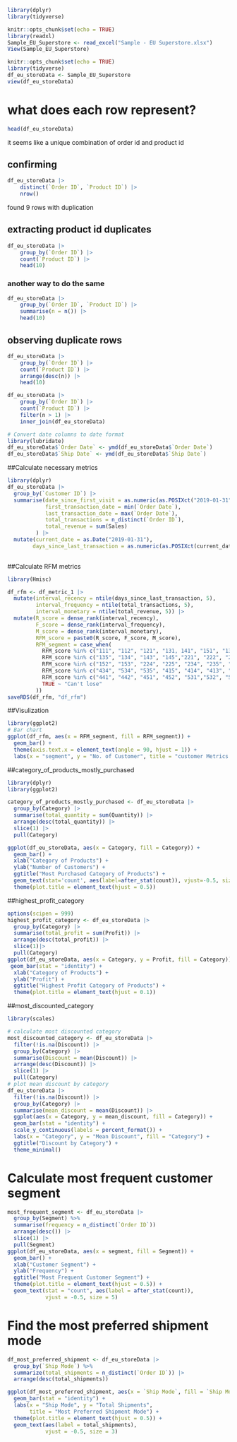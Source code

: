 ```{r}
library(dplyr)
library(tidyverse)
```

```{r setup, include=FALSE}
knitr::opts_chunk$set(echo = TRUE)
library(readxl)
Sample_EU_Superstore <- read_excel("Sample - EU Superstore.xlsx")
View(Sample_EU_Superstore)
```

```{r df_eu_storeData}
knitr::opts_chunk$set(echo = TRUE)
library(tidyverse)
df_eu_storeData <- Sample_EU_Superstore
view(df_eu_storeData)
```
# what does each row represent?
```{r}
head(df_eu_storeData)
```
it seems like a unique combination of order id and product id

## confirming
```{r}
df_eu_storeData |> 
    distinct(`Order ID`, `Product ID`) |> 
    nrow()
```
found 9 rows with duplication

## extracting product id duplicates
```{r}
df_eu_storeData |> 
    group_by(`Order ID`) |> 
    count(`Product ID`) |> 
    head(10)
```
### another way to do the same
```{r}
df_eu_storeData |> 
    group_by(`Order ID`, `Product ID`) |> 
    summarise(n = n()) |>
    head(10)
```
## observing duplicate rows
```{r}
df_eu_storeData |> 
    group_by(`Order ID`) |> 
    count(`Product ID`) |> 
    arrange(desc(n)) |> 
    head(10)
```

```{r}
df_eu_storeData |> 
    group_by(`Order ID`) |> 
    count(`Product ID`) |> 
    filter(n > 1) |> 
    inner_join(df_eu_storeData)
```
```{r}
# Convert date columns to date format
library(lubridate)
df_eu_storeData$`Order Date` <- ymd(df_eu_storeData$`Order Date`)
df_eu_storeData$`Ship Date` <- ymd(df_eu_storeData$`Ship Date`) 
```
##Calculate necessary metrics
```{r}
library(dplyr)
df_eu_storeData |>
  group_by(`Customer ID`) |>
  summarise(date_since_first_visit = as.numeric(as.POSIXct("2019-01-31") - as.POSIXct(min(`Order Date`)), units = "days"), 
            first_transaction_date = min(`Order Date`),
            last_transaction_date = max(`Order Date`),
            total_transactions = n_distinct(`Order ID`),
            total_revenue = sum(Sales)
         ) |>
  mutate(current_date = as.Date("2019-01-31"),
        days_since_last_transaction = as.numeric(as.POSIXct(current_date) - as.POSIXct(last_transaction_date), units = "days"),median_days_between_orders = median(date_since_first_visit, na.rm = TRUE)) -> df_metric_1
          
```
##Calculate RFM metrics
```{r}
library(Hmisc)

df_rfm <- df_metric_1 |>
  mutate(interval_recency = ntile(days_since_last_transaction, 5),
         interval_frequency = ntile(total_transactions, 5),
         interval_monetary = ntile(total_revenue, 5)) |>
  mutate(R_score = dense_rank(interval_recency),
         F_score = dense_rank(interval_frequency),
         M_score = dense_rank(interval_monetary),
         RFM_score = paste0(R_score, F_score, M_score),
         RFM_segment = case_when(
           RFM_score %in% c("111", "112", "121", "131, 141", "151", "132", "123","122", "212", "211", "115", "113", "114", "132", "213") ~ "High Value Customer",
           RFM_score %in% c("135", "134", "143", "145","221", "222", "223", "232, 233", "251", "241","322", "231", "332") ~ "Loyal Customer",
           RFM_score %in% c("152", "153", "224", "225", "234", "235", "242", "243", "252", "253", "244", "245", "254", "255", "215", "214", "144","311", "411", "313", "314", "315", "312", "321", "331", "324", "334", "343") ~ "Mid Value Customer",
           RFM_score %in% c("434", "534", "535", "415", "414", "413", "424", "412", "422", "421","511", "512", "425", "513", "514", "515", "521", "522", "523", "524", "525", "353", "423", "432", "433", "355", "344", "345", "354", "355", "435", "444", "431") ~ "New Customer",
           RFM_score %in% c("441", "442", "451", "452", "531","532", "533", "542", "541", "552","551", "553", "543", "445", "454", "545", "544", "554", "555") ~ "Churn Customer",
           TRUE ~ "Can't lose" 
         )) 
saveRDS(df_rfm, "df_rfm")
```
##Visulization
```{r}
library(ggplot2)
# Bar chart
ggplot(df_rfm, aes(x = RFM_segment, fill = RFM_segment)) +
  geom_bar() +
  theme(axis.text.x = element_text(angle = 90, hjust = 1)) +
  labs(x = "segment", y = "No. of Customer", title = "customer Metrics Segment")

```
##category_of_products_mostly_purchased
```{r}
library(dplyr)
library(ggplot2)

category_of_products_mostly_purchased <- df_eu_storeData |>
  group_by(Category) |>
  summarise(total_quantity = sum(Quantity)) |>
  arrange(desc(total_quantity)) |>
  slice(1) |>
  pull(Category)

ggplot(df_eu_storeData, aes(x = Category, fill = Category)) +
  geom_bar() +
  xlab("Category of Products") +
  ylab("Number of Customers") +
  ggtitle("Most Purchased Category of Products") +
  geom_text(stat='count', aes(label=after_stat(count)), vjust=-0.5, size=5) +
  theme(plot.title = element_text(hjust = 0.5))

```
##highest_profit_category
```{r}
options(scipen = 999)
highest_profit_category <- df_eu_storeData |>
  group_by(Category) |>
  summarise(total_profit = sum(Profit)) |>
  arrange(desc(total_profit)) |>
  slice(1)|> 
  pull(Category)
ggplot(df_eu_storeData, aes(x = Category, y = Profit, fill = Category)) +
 geom_bar(stat = "identity") +
  xlab("Category of Products") +
  ylab("Profit") +
  ggtitle("Highest Profit Category of Products") + 
  theme(plot.title = element_text(hjust = 0.1))
```
##most_discounted_category
```{r}
library(scales)

# calculate most discounted category
most_discounted_category <- df_eu_storeData |>
  filter(!is.na(Discount)) |>
  group_by(Category) |>
  summarise(Discount = mean(Discount)) |>
  arrange(desc(Discount)) |>
  slice(1) |>
  pull(Category)
# plot mean discount by category
df_eu_storeData |>
  filter(!is.na(Discount)) |>
  group_by(Category) |>
  summarise(mean_discount = mean(Discount)) |>
  ggplot(aes(x = Category, y = mean_discount, fill = Category)) +
  geom_bar(stat = "identity") +
  scale_y_continuous(labels = percent_format()) +
  labs(x = "Category", y = "Mean Discount", fill = "Category") +
  ggtitle("Discount by Category") +
  theme_minimal()

```
# Calculate most frequent customer segment
```{r}
most_frequent_segment <- df_eu_storeData |>
  group_by(Segment) %>%
  summarise(frequency = n_distinct(`Order ID`))
  arrange(desc()) |>
  slice(1) |>
  pull(Segment)
ggplot(df_eu_storeData, aes(x = segment, fill = Segment)) +
  geom_bar() +
  xlab("Customer Segment") +
  ylab("Frequency") +
  ggtitle("Most Frequent Customer Segment") +
  theme(plot.title = element_text(hjust = 0.5)) +
  geom_text(stat = "count", aes(label = after_stat(count)), 
            vjust = -0.5, size = 5) 
```
# Find the most preferred shipment mode
```{r}
df_most_preferred_shipment <- df_eu_storeData |>
  group_by(`Ship Mode`) %>%
  summarize(total_shipments = n_distinct(`Order ID`)) |>
  arrange(desc(total_shipments))

ggplot(df_most_preferred_shipment, aes(x = `Ship Mode`, fill = `Ship Mode`, y = total_shipments)) +
  geom_bar(stat = "identity") +
  labs(x = "Ship Mode", y = "Total Shipments", 
       title = "Most Preferred Shipment Mode") +
  theme(plot.title = element_text(hjust = 0.5)) +
  geom_text(aes(label = total_shipments), 
            vjust = -0.5, size = 3)

```
